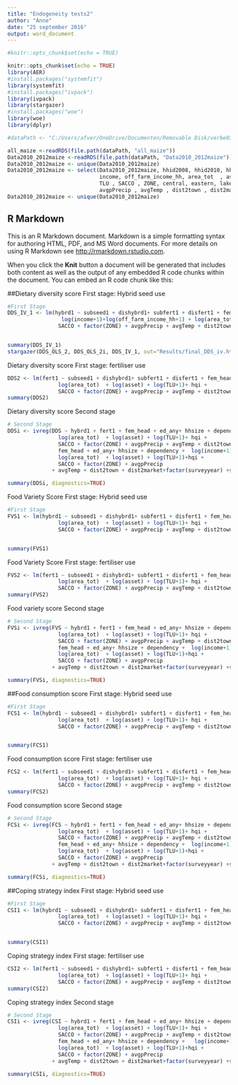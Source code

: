 ```yaml
---
title: "Endogeneity tests2"
author: "Anne"
date: "25 september 2016"
output: word_document
---
```


```r
#knitr::opts_chunk$set(echo = TRUE)

knitr::opts_chunk$set(echo = TRUE)
library(AER)
#install.packages("systemfit")
library(systemfit)
#install.packages("ivpack")
library(ivpack)
library(stargazer)
#install.packages("woe")
library(woe)
library(dplyr)

#dataPath <- "C:/Users/afver/OneDrive/Documenten/Removable Disk/verbe038/TZA"

all_maize <-readRDS(file.path(dataPath, "all_maize"))
Data2010_2012maize <-readRDS(file.path(dataPath, "Data2010_2012maize"))
Data2010_2012maize <- unique(Data2010_2012maize)
Data2010_2012maize <- select(Data2010_2012maize, hhid2008, hhid2010, hhid2012, surveyyear, status, hybrd1, fert1 , fem_head , ed_any , years, hhsize , dependency ,
                             income, off_farm_income_hh, area_tot  , asset , hqi ,
                             TLU , SACCO , ZONE, central, eastern, lake, northern, southern, southern_highlands, western, zanzibar, 
                             avgpPrecip , avgTemp , dist2town , dist2market, DDS, FVS, FCS, CSI, subseed1, subfert1, dishybrd1, disfert1, m)
Data2010_2012maize <- unique(Data2010_2012maize)
```

## R Markdown

This is an R Markdown document. Markdown is a simple formatting syntax for authoring HTML, PDF, and MS Word documents. For more details on using R Markdown see <http://rmarkdown.rstudio.com>.

When you click the **Knit** button a document will be generated that includes both content as well as the output of any embedded R code chunks within the document. You can embed an R code chunk like this:

##Dietary diversity score
First stage: Hybrid seed use

```r
#First Stage
DDS_IV_1 <- lm(hybrd1 ~ subseed1 + dishybrd1+ subfert1 + disfert1 + fem_head + ed_any+ hhsize + dependency +
                 log(income+1)+log(off_farm_income_hh+1) + log(area_tot)  + log(asset) + log(TLU+1)+ hqi +
                SACCO + factor(ZONE) + avgpPrecip + avgTemp + dist2town + dist2market+factor(surveyyear), data=Data2010_2012maize)


summary(DDS_IV_1)
stargazer(DDS_OLS_2, DDS_OLS_2i, DDS_IV_1, out="Results/final_DDS_iv.htm")

```

Dietary diversity score
First stage: fertiliser use

```r
DDS2 <- lm(fert1 ~ subseed1 + dishybrd1+ subfert1 + disfert1 + fem_head + ed_any+ hhsize + dependency + log(income+1)+ log(off_farm_income_hh+1) +
                log(area_tot)  + log(asset) + log(TLU+1)+ hqi +
                SACCO + factor(ZONE) + avgpPrecip + avgTemp + dist2town + dist2market+factor(surveyyear), data=Data2010_2012maize)
summary(DDS2)
```
Dietary diversity score
Second stage
```r
# Second Stage
DDSi <- ivreg(DDS ~ hybrd1 + fert1 + fem_head + ed_any+ hhsize + dependency + log(income+1)+ log(off_farm_income_hh+1) +
                log(area_tot)  + log(asset) + log(TLU+1)+ hqi +
                SACCO + factor(ZONE) + avgpPrecip + avgTemp + dist2town + dist2market+factor(surveyyear)|
                fem_head + ed_any+ hhsize + dependency +  log(income+1)++ log(off_farm_income_hh+1) +
                log(area_tot)  + log(asset) + log(TLU+1)+hqi +
                SACCO + factor(ZONE) + avgpPrecip
              + avgTemp + dist2town + dist2market+factor(surveyyear) +subseed1 + dishybrd1+ subfert1 + disfert1, data=Data2010_2012maize)

summary(DDSi, diagnostics=TRUE)
```

Food Variety Score
First stage: Hybrid seed use

```r
#First Stage
FVS1 <- lm(hybrd1 ~ subseed1 + dishybrd1+ subfert1 + disfert1 + fem_head + ed_any+ hhsize + dependency + log(income+1)+ log(off_farm_income_hh+1) +
                log(area_tot)  + log(asset) + log(TLU+1)+ hqi +
                SACCO + factor(ZONE) + avgpPrecip + avgTemp + dist2town + dist2market+factor(surveyyear), data=Data2010_2012maize)


summary(FVS1)

```

Food Variety Score
First stage: fertiliser use

```r
FVS2 <- lm(fert1 ~ subseed1 + dishybrd1+ subfert1 + disfert1 + fem_head + ed_any+ hhsize + dependency + log(income+1)+ log(off_farm_income_hh+1) +
                log(area_tot)  + log(asset) + log(TLU+1)+ hqi +
                SACCO + factor(ZONE) + avgpPrecip + avgTemp + dist2town + dist2market+factor(surveyyear), data=Data2010_2012maize)
summary(FVS2)
```
Food variety score
Second stage
```r
# Second Stage
FVSi <- ivreg(FVS ~ hybrd1 + fert1 + fem_head + ed_any+ hhsize + dependency + log(income+1)+ log(off_farm_income_hh+1) +
                log(area_tot)  + log(asset) + log(TLU+1)+ hqi +
                SACCO + factor(ZONE) + avgpPrecip + avgTemp + dist2town + dist2market+factor(surveyyear)|
                fem_head + ed_any+ hhsize + dependency +  log(income+1)++ log(off_farm_income_hh+1) +
                log(area_tot)  + log(asset) + log(TLU+1)+hqi +
                SACCO + factor(ZONE) + avgpPrecip
              + avgTemp + dist2town + dist2market+factor(surveyyear) +subseed1 + dishybrd1+ subfert1 + disfert1, data=Data2010_2012maize)

summary(FVSi, diagnostics=TRUE)
```


##Food consumption score
First stage: Hybrid seed use

```r
#First Stage
FCS1 <- lm(hybrd1 ~ subseed1 + dishybrd1+ subfert1 + disfert1 + fem_head + ed_any+ hhsize + dependency + log(income+1)+ log(off_farm_income_hh+1) +
                log(area_tot)  + log(asset) + log(TLU+1)+ hqi +
                SACCO + factor(ZONE) + avgpPrecip + avgTemp + dist2town + dist2market+factor(surveyyear), data=Data2010_2012maize)


summary(FCS1)

```

Food consumption score
First stage: fertiliser use

```r
FCS2 <- lm(fert1 ~ subseed1 + dishybrd1+ subfert1 + disfert1 + fem_head + ed_any+ hhsize + dependency + log(income+1)+ log(off_farm_income_hh+1) +
                log(area_tot)  + log(asset) + log(TLU+1)+ hqi +
                SACCO + factor(ZONE) + avgpPrecip + avgTemp + dist2town + dist2market+factor(surveyyear), data=Data2010_2012maize)
summary(FCS2)
```
Food consumption score
Second stage
```r
# Second Stage
FCSi <- ivreg(FCS ~ hybrd1 + fert1 + fem_head + ed_any+ hhsize + dependency + log(income+1)+ log(off_farm_income_hh+1) +
                log(area_tot)  + log(asset) + log(TLU+1)+ hqi +
                SACCO + factor(ZONE) + avgpPrecip + avgTemp + dist2town + dist2market+factor(surveyyear)|
                fem_head + ed_any+ hhsize + dependency +  log(income+1)++ log(off_farm_income_hh+1) +
                log(area_tot)  + log(asset) + log(TLU+1)+hqi +
                SACCO + factor(ZONE) + avgpPrecip
              + avgTemp + dist2town + dist2market+factor(surveyyear) +subseed1 + dishybrd1+ subfert1 + disfert1, data=Data2010_2012maize)

summary(FCSi, diagnostics=TRUE)
```

##Coping strategy index
First stage: Hybrid seed use

```r
#First Stage
CSI1 <- lm(hybrd1 ~ subseed1 + dishybrd1+ subfert1 + disfert1 + fem_head + ed_any+ hhsize + dependency + log(income+1)+ log(off_farm_income_hh+1) +
                log(area_tot)  + log(asset) + log(TLU+1)+ hqi +
                SACCO + factor(ZONE) + avgpPrecip + avgTemp + dist2town + dist2market+factor(surveyyear), data=Data2010_2012maize)


summary(CSI1)

```

Coping strategy index
First stage: fertiliser use

```r
CSI2 <- lm(fert1 ~ subseed1 + dishybrd1+ subfert1 + disfert1 + fem_head + ed_any+ hhsize + dependency + log(income+1)+ log(off_farm_income_hh+1) +
                log(area_tot)  + log(asset) + log(TLU+1)+ hqi +
                SACCO + factor(ZONE) + avgpPrecip + avgTemp + dist2town + dist2market+factor(surveyyear), data=Data2010_2012maize)
summary(CSI2)
```
Coping strategy index
Second stage
```r
# Second Stage
CSIi <- ivreg(CSI ~ hybrd1 + fert1 + fem_head + ed_any+ hhsize + dependency + log(income+1)+ log(off_farm_income_hh+1) +
                log(area_tot)  + log(asset) + log(TLU+1)+ hqi +
                SACCO + factor(ZONE) + avgpPrecip + avgTemp + dist2town + dist2market+factor(surveyyear)|
                fem_head + ed_any+ hhsize + dependency +   log(income+1)++ log(off_farm_income_hh+1)++ log(off_farm_income_hh+1) +
                log(area_tot)  + log(asset) + log(TLU+1)+hqi +
                SACCO + factor(ZONE) + avgpPrecip
              + avgTemp + dist2town + dist2market+factor(surveyyear) +subseed1 + dishybrd1+ subfert1 + disfert1, data=Data2010_2012maize)

summary(CSIi, diagnostics=TRUE)
```

